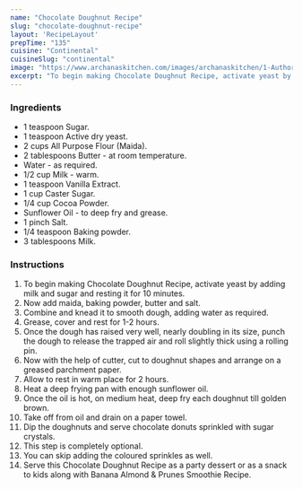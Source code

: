 ---
name: "Chocolate Doughnut Recipe"
slug: "chocolate-doughnut-recipe"
layout: 'RecipeLayout'
prepTime: "135"
cuisine: "Continental"
cuisineSlug: "continental"
image: "https://www.archanaskitchen.com/images/archanaskitchen/1-Author/priyakrishna028-gmail.com/Donut_.jpg"
excerpt: "To begin making Chocolate Doughnut Recipe, activate yeast by adding milk and sugar and resting it for 10 minutes"
---

### Ingredients

- 1 teaspoon Sugar.
- 1 teaspoon Active dry yeast.
- 2 cups All Purpose Flour (Maida).
- 2 tablespoons Butter - at room temperature.
- Water - as required.
- 1/2 cup Milk - warm.
- 1 teaspoon Vanilla Extract.
- 1 cup Caster Sugar.
- 1/4 cup Cocoa Powder.
- Sunflower Oil - to deep fry and grease.
- 1 pinch Salt.
- 1/4 teaspoon Baking powder.
- 3 tablespoons Milk.

### Instructions

1. To begin making Chocolate Doughnut Recipe, activate yeast by adding milk and sugar and resting it for 10 minutes.
1. Now add maida, baking powder, butter and salt.
1. Combine and knead it to smooth dough, adding water as required.
1. Grease, cover and rest for 1-2 hours.
1. Once the dough has raised very well, nearly doubling in its size, punch the dough to release the trapped air and roll slightly thick using a rolling pin.
1. Now with the help of cutter, cut to doughnut shapes and arrange on a greased parchment paper.
1. Allow to rest in warm place for 2 hours.
1. Heat a deep frying pan with enough sunflower oil.
1. Once the oil is hot, on medium heat, deep fry each doughnut till golden brown.
1. Take off from oil and drain on a paper towel.
1. Dip the doughnuts and serve chocolate donuts sprinkled with sugar crystals.
1. This step is completely optional.
1. You can skip adding the coloured sprinkles as well.
1. Serve this Chocolate Doughnut Recipe as a party dessert or as a snack to kids along with Banana Almond & Prunes Smoothie Recipe.
